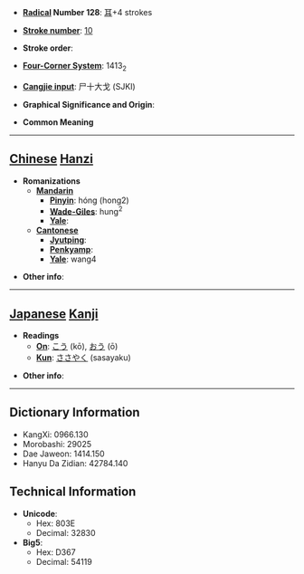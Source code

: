* '''[[Wiktionary:Chinese radical index| Radical]] Number 128''': [[Wiktionary:Chinese radical index 耳|耳]]+4 strokes

* '''[[Wiktionary:Chinese total strokes index|Stroke number]]''': [[Wiktionary:Chinese total strokes index 10|10]]

* '''Stroke order''': 

* '''[[Wiktionary:Chinese four corner index|Four-Corner System]]''': 1413<sub>2</sub>

* '''[[Wiktionary:Chinese Cangjie index|Cangjie input]]''': 尸十大戈 (SJKI)

* '''Graphical Significance and Origin''': 

* '''Common Meaning'''

----

== [[Chinese]] [[Hanzi]] ==

* '''Romanizations'''
** '''[[Mandarin]]'''
*** '''[[Pinyin]]''': hóng (hong2)
*** '''[[Wade-Giles]]''': hung<sup>2</sup>
*** '''[[Yale]]''': 
** '''[[Cantonese]]'''
*** '''[[Jyutping]]''':
*** '''[[Penkyamp]]''': 
*** '''[[Yale]]''': wang4

* '''Other info''': 

----

== [[Japanese]] [[Kanji]] ==

* '''Readings'''
** '''[[On]]''': [[こう]] (kō), [[おう]] (ō)
** '''[[Kun]]''': [[ささやく]] (sasayaku)

* '''Other info''':  

----

== Dictionary Information ==

* KangXi: 0966.130
* Morobashi: 29025
* Dae Jaweon: 1414.150
* Hanyu Da Zidian: 42784.140

== Technical Information ==

* '''Unicode''':
** Hex: 803E
** Decimal: 32830
* '''Big5''':
** Hex: D367
** Decimal: 54119